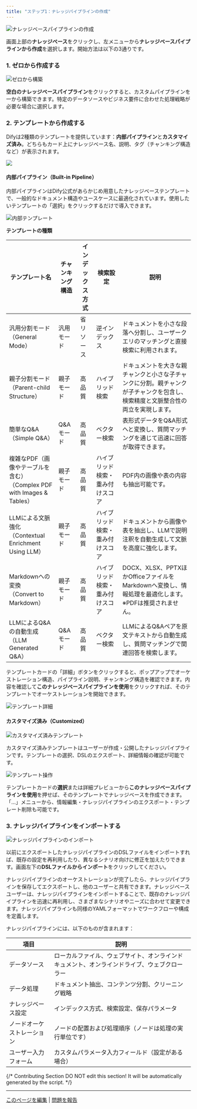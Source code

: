 ```yaml
---
title: "ステップ1：ナレッジパイプラインの作成"
---
```


![ナレッジベースパイプラインの作成](/images/knowledge-base/create-knowledge-pipeline-1.png)

画面上部の**ナレッジベース**をクリックし、左メニューから**ナレッジベースパイプラインから作成**を選択します。開始方法は以下の3通りです。

### 1. ゼロから作成する

![ゼロから構築](/images/knowledge-base/create-knowledge-pipeline-2.png)

**空白のナレッジベースパイプライン**をクリックすると、カスタムパイプラインを一から構築できます。特定のデータソースやビジネス要件に合わせた処理戦略が必要な場合に選択します。

### 2. テンプレートから作成する

Difyは2種類のテンプレートを提供しています：**内部パイプライン**と**カスタマイズ済み**。どちらもカード上にナレッジベース名、説明、タグ（チャンキング構造など）が表示されます。

![](/images/knowledge-base/create-knowledge-pipeline-4-1.png)

#### 内部パイプライン（Built-in Pipeline）

内部パイプラインはDify公式があらかじめ用意したナレッジベーステンプレートで、一般的なドキュメント構造やユースケースに最適化されています。使用したいテンプレートの「選択」をクリックするだけで導入できます。

![内部テンプレート](/images/knowledge-base/create-knowledge-pipeline-4.png)

**テンプレートの種類**

| テンプレート名 | チャンキング構造 | インデックス方式 | 検索設定 | 説明 |
|---------------|------------------|------------------|----------|------|
| 汎用分割モード<br/>（General Mode） | 汎用モード | 省リソース | 逆インデックス | ドキュメントを小さな段落へ分割し、ユーザークエリのマッチングと直接検索に利用されます。 |
| 親子分割モード<br/>（Parent-child Structure） | 親子モード | 高品質 | ハイブリッド検索 | ドキュメントを大きな親チャンクと小さな子チャンクに分割。親チャンクが子チャンクを包含し、検索精度と文脈整合性の両立を実現します。 |
| 簡単なQ&A<br/>（Simple Q&A） | Q&Aモード | 高品質 | ベクター検索 | 表形式データをQ&A形式へと変換し、質問マッチングを通じて迅速に回答が取得できます。 |
| 複雑なPDF（画像やテーブルを含む）<br/>（Complex PDF with Images & Tables） | 親子モード | 高品質 | ハイブリッド検索・重み付けスコア | PDF内の画像や表の内容も抽出可能です。 |
| LLMによる文脈強化<br/>（Contextual Enrichment Using LLM） | 親子モード | 高品質 | ハイブリッド検索・重み付けスコア | ドキュメントから画像や表を抽出し、LLMで説明注釈を自動生成して文脈を高度に強化します。 |
| Markdownへの変換<br/>（Convert to Markdown） | 親子モード | 高品質 | ハイブリッド検索・重み付けスコア | DOCX、XLSX、PPTXほかOfficeファイルをMarkdownへ変換し、情報処理を最適化します。※PDFは推奨されません。 |
| LLMによるQ&Aの自動生成<br/>（LLM Generated Q&A） | Q&Aモード | 高品質 | ベクター検索 | LLMによるQ&Aペアを原文テキストから自動生成し、質問マッチングで関連回答を検索します。 |

テンプレートカードの「詳細」ボタンをクリックすると、ポップアップでオーケストレーション構造、パイプライン説明、チャンキング構造を確認できます。内容を確認して**このナレッジベースパイプラインを使用**をクリックすれば、そのテンプレートでオーケストレーションを開始できます。

![テンプレート詳細](/images/knowledge-base/create-knowledge-pipeline-5.png)

#### カスタマイズ済み（Customized）

![カスタマイズ済みテンプレート](/images/knowledge-base/create-knowledge-pipeline-6.png)

カスタマイズ済みテンプレートはユーザーが作成・公開したナレッジパイプラインです。テンプレートの選択、DSLのエクスポート、詳細情報の確認が可能です。

![テンプレート操作](/images/knowledge-base/create-knowledge-pipeline-7.png)

テンプレートカードの**選択**または詳細プレビューから**このナレッジベースパイプラインを使用**を押せば、そのテンプレートでナレッジベースを作成できます。「…」メニューから、情報編集・ナレッジパイプラインのエクスポート・テンプレート削除も可能です。

### 3. ナレッジパイプラインをインポートする

![ナレッジパイプラインのインポート](/images/knowledge-base/create-knowledge-pipeline-3.png)

以前にエクスポートしたナレッジパイプラインのDSLファイルをインポートすれば、既存の設定を再利用したり、異なるシナリオ向けに修正を加えたりできます。画面左下の**DSLファイルからインポート**をクリックしてください。

ナレッジパイプラインのオーケストレーションが完了したら、ナレッジパイプラインを保存してエクスポートし、他のユーザーと共有できます。ナレッジベースユーザーは、ナレッジパイプラインをインポートすることで、既存のナレッジパイプラインを迅速に再利用し、さまざまなシナリオやニーズに合わせて変更できます。ナレッジパイプラインも同様のYAMLフォーマットでワークフローや構成を定義します。

ナレッジパイプラインには、以下のものが含まれます：

| 項目 | 説明 |
|------|------|
| データソース | ローカルファイル、ウェブサイト、オンラインドキュメント、オンラインドライブ、ウェブクローラー |
| データ処理 | ドキュメント抽出、コンテンツ分割、クリーニング戦略 |
| ナレッジベース設定 | インデックス方式、検索設定、保存パラメータ |
| ノードオーケストレーション | ノードの配置および処理順序（ノードは処理の実行単位です） |
| ユーザー入力フォーム | カスタムパラメータ入力フィールド（設定がある場合） |

{/*
Contributing Section
DO NOT edit this section!
It will be automatically generated by the script.
*/}

---

[このページを編集](https://github.com/langgenius/dify-docs/edit/main/ja-jp/guides/knowledge-base/knowledge-pipeline/create-knowledge-pipeline.mdx) | [問題を報告](https://github.com/langgenius/dify-docs/issues/new?template=docs.yml)
